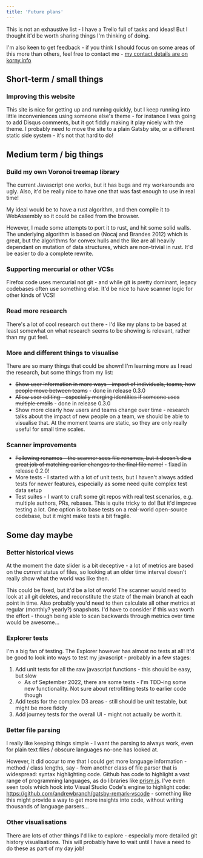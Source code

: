 ```yaml
---
title: 'Future plans'
---
```


This is not an exhaustive list - I have a Trello full of tasks and ideas!  But I thought it'd be worth sharing things I'm thinking of doing.

I'm also keen to get feedback - if you think I should focus on some areas of this more than others, feel free to contact me - [my contact details are on korny.info](https://korny.info)

## Short-term / small things

### Improving this website

This site is nice for getting up and running quickly, but I keep running into little inconveniences using someone else's theme - for instance I was going to add Disqus comments, but it got fiddly making it play nicely with the theme. I probably need to move the site to a plain Gatsby site, or a different static side system - it's not that hard to do!

## Medium term / big things

### Build my own Voronoi treemap library

The current Javascript one works, but it has bugs and my workarounds are ugly.  Also, it'd be really nice to have one that was fast enough to use in real time!

My ideal would be to have a rust algorithm, and then compile it to WebAssembly so it could be called from the browser.

However, I made some attempts to port it to rust, and hit some solid walls.  The underlying algorithm is based on <Citation>(Nocaj and Brandes 2012)</Citation> which is great, but the algorithms for convex hulls and the like are all heavily dependant on mutation of data structures, which are non-trivial in rust.  It'd be easier to do a complete rewrite.

### Supporting mercurial or other VCSs

Firefox code uses mercurial not git - and while git is pretty dominant, legacy codebases often use something else.  It'd be nice to have scanner logic for other kinds of VCS!

### Read more research

There's a lot of cool research out there - I'd like my plans to be based at least somewhat on what research seems to be showing is relevant, rather than my gut feel.

### More and different things to visualise

There are so many things that could be shown! I'm learning more as I read the research, but some things from my list:

* ~~Show user information in more ways - impact of individuals, teams, how people move between teams~~ - done in release 0.3.0
* ~~Allow user editing - especially merging identities if someone uses multiple emails~~ - done in release 0.3.0
* Show more clearly how users and teams change over time - research talks about the impact of new people on a team, we should be able to visualise that.  At the moment teams are static, so they are only really useful for small time scales.

### Scanner improvements

* ~~Following renames - the scanner sees file renames, but it doesn't do a great job of matching earlier changes to the final file name!~~ - fixed in release 0.2.0!
* More tests - I started with a lot of unit tests, but I haven't always added tests for newer features, especially as some need quite complex test data setup
* Test suites - I want to craft some git repos with real test scenarios, e.g. multiple authors, PRs, rebases.  This is quite tricky to do!  But it'd improve testing a lot.  One option is to base tests on a real-world open-source codebase, but it might make tests a bit fragile.

## Some day maybe

### Better historical views

At the moment the date slider is a bit deceptive - a lot of metrics are based on the _current_ status of files, so looking at an older time interval doesn't really show what the world was like then.

This could be fixed, but it'd be a lot of work!  The scanner would need to look at all git deletes, and reconstitute the state of the main branch at each point in time.  Also probably you'd need to then calculate all other metrics at regular (monthly? yearly?) snapshots.  I'd have to consider if this was worth the effort - though being able to scan backwards through metrics over time would be awesome...

### Explorer tests

I'm a big fan of testing.  The Explorer however has almost no tests at all! It'd be good to look into ways to test my javascript - probably in a few stages:

1. Add unit tests for all the raw javascript functions - this should be easy, but slow
   * As of September 2022, there are some tests - I'm TDD-ing some new functionality.  Not sure about retrofitting tests to earlier code though
2. Add tests for the complex D3 areas - still should be unit testable, but might be more fiddly
3. Add journey tests for the overall UI - might not actually be worth it.

### Better file parsing

I really like keeping things simple - I want the parsing to always work, even for plain text files / obscure languages no-one has looked at.

However, it did occur to me that I could get more language information - method / class lengths, say - from another class of file parser that is widespread: syntax highlighting code.  Github has code to highlight a vast range of programming languages, as do libraries like [prism.js](http://prismjs.com/). I've even seen tools which hook into Visual Studio Code's engine to highlight code: <https://github.com/andrewbranch/gatsby-remark-vscode> - something like this might provide a way to get more insights into code, without writing thousands of language parsers...

### Other visualisations

There are lots of other things I'd like to explore - especially more detailed git history visualisations.  This will probably have to wait until I have a need to do these as part of my day job!
